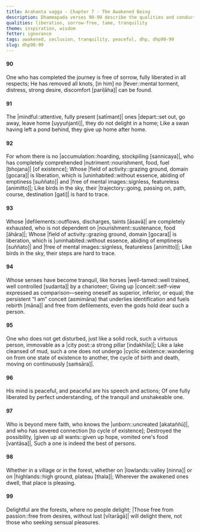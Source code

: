 ```yaml
---
title: Arahanta vagga - Chapter 7 - The Awakened Being
description: Dhammapada verses 90-99 describe the qualities and conduct of the Arahant, a fully awakened being who has reached the end of the path. Free from defilements and clinging, their actions leave no trace, like birds in the sky. At peace and delighting in solitude, wherever they dwell becomes a place of beauty.
qualities: liberation, sorrow-free, tame, tranquility
theme: inspiration, wisdom
fetter: ignorance
tags: awakened, seclusion, tranquility, peaceful, dhp, dhp90-99
slug: dhp90-99
---
```


#### 90

One who has completed the journey is free of sorrow,
fully liberated in all respects;
He has removed all knots,
[in him] no |fever::mental torment, distress, strong desire, discomfort [pariḷāha]| can be found.

#### 91

The |mindful::attentive, fully present [satīmant]| ones |depart::set out, go away, leave home [uyyuñjanti]|,
they do not delight in a home;
Like a swan having left a pond behind,
they give up home after home.

#### 92

For whom there is no |accumulation::hoarding, stockpiling [sannicaya]|,
who has completely comprehended |nutriment::nourishment, food, fuel [bhojana]| [of existence];
Whose |field of activity::grazing ground, domain [gocara]| is liberation,
which is |uninhabited::without essence, abiding of emptiness [suññato]| and |free of mental images::signless, featureless [animitto]|;
Like birds in the sky,
their |trajectory::going, passing on, path, course, destination [gati]| is hard to trace.

#### 93

Whose |defilements::outflows, discharges, taints [āsavā]| are completely exhausted,
who is not dependent on |nourishment::sustenance, food [āhāra]|;
Whose |field of activity::grazing ground, domain [gocara]| is liberation,
which is |uninhabited::without essence, abiding of emptiness [suññato]| and |free of mental images::signless, featureless [animitto]|;
Like birds in the sky,
their steps are hard to trace.

#### 94

Whose senses have become tranquil,
like horses |well-tamed::well trained, well controlled [sudanta]| by a charioteer;
Giving up |conceit::self-view expressed as comparison—seeing oneself as superior, inferior, or equal; the persistent “I am” conceit (asmimāna) that underlies identification and fuels rebirth [māna]| and free from defilements,
even the gods hold dear such a person.

#### 95

One who does not get disturbed, just like a solid rock,
such a virtuous person, immovable as a |city post::a strong pillar [indakhīla]|;
Like a lake cleansed of mud,
such a one does not undergo |cyclic existence::wandering on from one state of existence to another, the cycle of birth and death, moving on continuously [saṁsāra]|.

#### 96

His mind is peaceful,
and peaceful are his speech and actions;
Of one fully liberated by perfect understanding,
of the tranquil and unshakeable one.

#### 97

Who is beyond mere faith, who knows the |unborn::uncreated [akataññū]|,
and who has severed connection [to cycle of existence];
Destroyed the possibility, |given up all wants::given up hope, vomited one's food [vantāsa]|,
Such a one is indeed the best of persons.

#### 98

Whether in a village or in the forest,
whether on |lowlands::valley [ninna]| or on |highlands::high ground, plateau [thala]|;
Wherever the awakened ones dwell,
that place is pleasing.

#### 99

Delightful are the forests,
where no people delight;
|Those free from passion::free from desires, without lust [vītarāgā]| will delight there,
not those who seeking sensual pleasures.